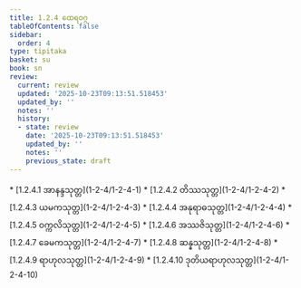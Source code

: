 ```yaml
---
title: 1.2.4 ထေရဝဂ္ဂ
tableOfContents: false
sidebar:
  order: 4
type: tipitaka
basket: su
book: sn
review:
  current: review
  updated: '2025-10-23T09:13:51.518453'
  updated_by: ''
  notes: ''
  history:
  - state: review
    date: '2025-10-23T09:13:51.518453'
    updated_by: ''
    notes: ''
    previous_state: draft
---
```



<ReviewStatus review={frontmatter.review} showDetails={true} />

<HypothesisAnnotation frontmatter={frontmatter} />

<DynamicBreadcrumb />



<TableOfContents book="sn" section="1.2.4">
* [1.2.4.1 အာနန္ဒသုတ္တ](1-2-4/1-2-4-1)
* [1.2.4.2 တိဿသုတ္တ](1-2-4/1-2-4-2)
* [1.2.4.3 ယမကသုတ္တ](1-2-4/1-2-4-3)
* [1.2.4.4 အနုရာဓသုတ္တ](1-2-4/1-2-4-4)
* [1.2.4.5 ဝက္ကလိသုတ္တ](1-2-4/1-2-4-5)
* [1.2.4.6 အဿဇိသုတ္တ](1-2-4/1-2-4-6)
* [1.2.4.7 ခေမကသုတ္တ](1-2-4/1-2-4-7)
* [1.2.4.8 ဆန္နသုတ္တ](1-2-4/1-2-4-8)
* [1.2.4.9 ရာဟုလသုတ္တ](1-2-4/1-2-4-9)
* [1.2.4.10 ဒုတိယရာဟုလသုတ္တ](1-2-4/1-2-4-10)
</TableOfContents>